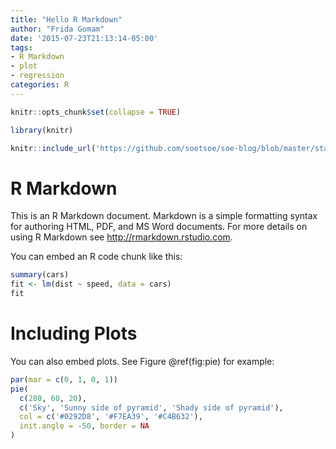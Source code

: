 ```yaml
---
title: "Hello R Markdown"
author: "Frida Gomam"
date: '2015-07-23T21:13:14-05:00'
tags:
- R Markdown
- plot
- regression
categories: R
---
```


```r
knitr::opts_chunk$set(collapse = TRUE)
```

```r
library(knitr)
```

```r
knitr::include_url('https://github.com/soetsoe/soe-blog/blob/master/static/slides/project_xaringan_slides.html#1')
```

# R Markdown

This is an R Markdown document. Markdown is a simple formatting syntax for authoring HTML, PDF, and MS Word documents. For more details on using R Markdown see <http://rmarkdown.rstudio.com>.

You can embed an R code chunk like this:

```r
summary(cars)
fit <- lm(dist ~ speed, data = cars)
fit
```

# Including Plots

You can also embed plots. See Figure \@ref(fig:pie) for example:

```r
par(mar = c(0, 1, 0, 1))
pie(
  c(280, 60, 20),
  c('Sky', 'Sunny side of pyramid', 'Shady side of pyramid'),
  col = c('#0292D8', '#F7EA39', '#C4B632'),
  init.angle = -50, border = NA
)
```
